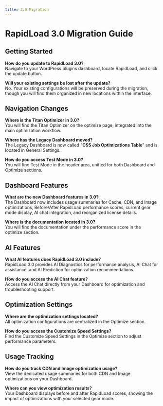 ```yaml
---
title: 3.0 Migration
---
```


# RapidLoad 3.0 Migration Guide

## Getting Started

**How do you update to RapidLoad 3.0?** <br/>
Navigate to your WordPress plugins dashboard, locate RapidLoad, and click the update button.



**Will your existing settings be lost after the update?** <br/>
No. Your existing configurations will be preserved during the migration, though you will find them organized in new locations within the interface.


## Navigation Changes


**Where is the Titan Optimizer in 3.0?** <br/>
You will find the Titan Optimizer on the optimize page, integrated into the main optimization workflow.


**Where has the Legacy Dashboard moved?** <br/>
The Legacy Dashboard is now called "**CSS Job Optimizations Table**" and is located in General Settings.



**How do you access Test Mode in 3.0?** <br/>
You will find Test Mode in the header area, unified for both Dashboard and Optimize sections.


## Dashboard Features


**What are the new Dashboard features in 3.0?** <br/>
The Dashboard now includes usage summaries for Cache, CDN, and Image optimizations, Before/After RapidLoad performance scores, current gear mode display, AI chat integration, and reorganized license details.



**Where is the documentation located in 3.0?** <br/>
You will find the documentation under the performance score in the optimize section.


## AI Features

**What AI features does RapidLoad 3.0 include?** <br/>
RapidLoad 3.0 provides AI Diagnostics for performance analysis, AI Chat for assistance, and AI Prediction for optimization recommendations.


**How do you access the AI Chat feature?** <br/>
Access the AI Chat directly from your Dashboard for optimization and troubleshooting support.



## Optimization Settings

**Where are the optimization settings located?** <br/>
All optimization configurations are centralized in the Optimize section.


**How do you access the Customize Speed Settings?** <br/>
Find the Customize Speed Settings in the Optimize section to adjust performance parameters.

## Usage Tracking


**How do you track CDN and Image optimization usage?** <br/>
View the dedicated usage summaries for both CDN and Image optimizations on your Dashboard.


**Where can you view optimization results?** <br/>
Your Dashboard displays before and after RapidLoad scores, showing the impact of optimizations with your selected gear mode.


